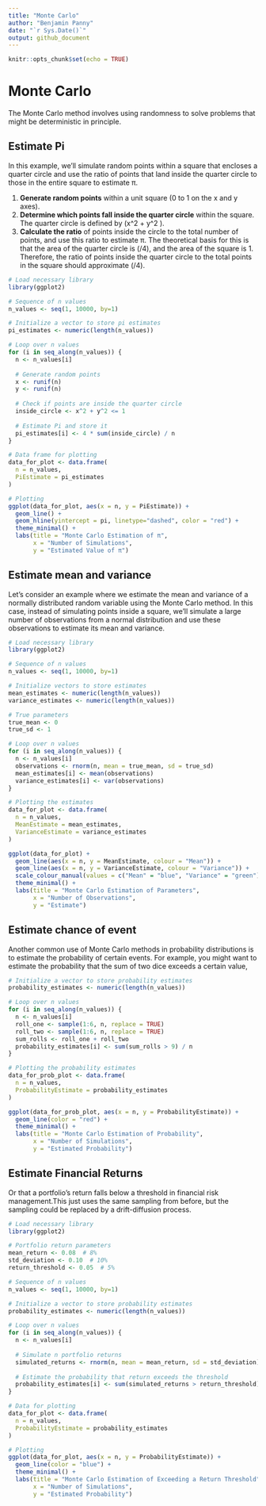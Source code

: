 ```yaml
---
title: "Monte Carlo"
author: "Benjamin Panny"
date: "`r Sys.Date()`"
output: github_document
---
```


```r
knitr::opts_chunk$set(echo = TRUE)
```

# Monte Carlo

The Monte Carlo method involves using randomness to solve problems that might be deterministic in principle. 

## Estimate Pi

In this example, we'll simulate random points within a square that encloses a quarter circle and use the ratio of points that land inside the quarter circle to those in the entire square to estimate π.

1. **Generate random points** within a unit square (0 to 1 on the x and y axes).
2. **Determine which points fall inside the quarter circle** within the square. The quarter circle is defined by \(x^2 + y^2 \leq 1\).
3. **Calculate the ratio** of points inside the circle to the total number of points, and use this ratio to estimate π. The theoretical basis for this is that the area of the quarter circle is \(\pi/4\), and the area of the square is 1. Therefore, the ratio of points inside the quarter circle to the total points in the square should approximate \(\pi/4\).


```r
# Load necessary library
library(ggplot2)

# Sequence of n values
n_values <- seq(1, 10000, by=1)

# Initialize a vector to store pi estimates
pi_estimates <- numeric(length(n_values))

# Loop over n values
for (i in seq_along(n_values)) {
  n <- n_values[i]
  
  # Generate random points
  x <- runif(n)
  y <- runif(n)
  
  # Check if points are inside the quarter circle
  inside_circle <- x^2 + y^2 <= 1
  
  # Estimate Pi and store it
  pi_estimates[i] <- 4 * sum(inside_circle) / n
}

# Data frame for plotting
data_for_plot <- data.frame(
  n = n_values,
  PiEstimate = pi_estimates
)

# Plotting
ggplot(data_for_plot, aes(x = n, y = PiEstimate)) +
  geom_line() +
  geom_hline(yintercept = pi, linetype="dashed", color = "red") +
  theme_minimal() +
  labs(title = "Monte Carlo Estimation of π",
       x = "Number of Simulations",
       y = "Estimated Value of π")

```

## Estimate mean and variance

Let's consider an example where we estimate the mean and variance of a normally distributed random variable using the Monte Carlo method. In this case, instead of simulating points inside a square, we'll simulate a large number of observations from a normal distribution and use these observations to estimate its mean and variance.


```r
# Load necessary library
library(ggplot2)

# Sequence of n values
n_values <- seq(1, 10000, by=1)

# Initialize vectors to store estimates
mean_estimates <- numeric(length(n_values))
variance_estimates <- numeric(length(n_values))

# True parameters
true_mean <- 0
true_sd <- 1

# Loop over n values
for (i in seq_along(n_values)) {
  n <- n_values[i]
  observations <- rnorm(n, mean = true_mean, sd = true_sd)
  mean_estimates[i] <- mean(observations)
  variance_estimates[i] <- var(observations)
}

# Plotting the estimates
data_for_plot <- data.frame(
  n = n_values,
  MeanEstimate = mean_estimates,
  VarianceEstimate = variance_estimates
)

ggplot(data_for_plot) +
  geom_line(aes(x = n, y = MeanEstimate, colour = "Mean")) +
  geom_line(aes(x = n, y = VarianceEstimate, colour = "Variance")) +
  scale_colour_manual(values = c("Mean" = "blue", "Variance" = "green")) +
  theme_minimal() +
  labs(title = "Monte Carlo Estimation of Parameters",
       x = "Number of Observations",
       y = "Estimate")
```

## Estimate chance of event

Another common use of Monte Carlo methods in probability distributions is to estimate the probability of certain events. For example, you might want to estimate the probability that the sum of two dice exceeds a certain value,

```r
# Initialize a vector to store probability estimates
probability_estimates <- numeric(length(n_values))

# Loop over n values
for (i in seq_along(n_values)) {
  n <- n_values[i]
  roll_one <- sample(1:6, n, replace = TRUE)
  roll_two <- sample(1:6, n, replace = TRUE)
  sum_rolls <- roll_one + roll_two
  probability_estimates[i] <- sum(sum_rolls > 9) / n
}

# Plotting the probability estimates
data_for_prob_plot <- data.frame(
  n = n_values,
  ProbabilityEstimate = probability_estimates
)

ggplot(data_for_prob_plot, aes(x = n, y = ProbabilityEstimate)) +
  geom_line(color = "red") +
  theme_minimal() +
  labs(title = "Monte Carlo Estimation of Probability",
       x = "Number of Simulations",
       y = "Estimated Probability")
```

## Estimate Financial Returns

Or that a portfolio's return falls below a threshold in financial risk management.This just uses the same sampling from before, but the sampling could be replaced by a drift-diffusion process.

```r
# Load necessary library
library(ggplot2)

# Portfolio return parameters
mean_return <- 0.08  # 8%
std_deviation <- 0.10  # 10%
return_threshold <- 0.05  # 5%

# Sequence of n values
n_values <- seq(1, 10000, by=1)

# Initialize a vector to store probability estimates
probability_estimates <- numeric(length(n_values))

# Loop over n values
for (i in seq_along(n_values)) {
  n <- n_values[i]
  
  # Simulate n portfolio returns
  simulated_returns <- rnorm(n, mean = mean_return, sd = std_deviation)
  
  # Estimate the probability that return exceeds the threshold
  probability_estimates[i] <- sum(simulated_returns > return_threshold) / n
}

# Data for plotting
data_for_plot <- data.frame(
  n = n_values,
  ProbabilityEstimate = probability_estimates
)

# Plotting
ggplot(data_for_plot, aes(x = n, y = ProbabilityEstimate)) +
  geom_line(color = "blue") +
  theme_minimal() +
  labs(title = "Monte Carlo Estimation of Exceeding a Return Threshold",
       x = "Number of Simulations",
       y = "Estimated Probability")
```

